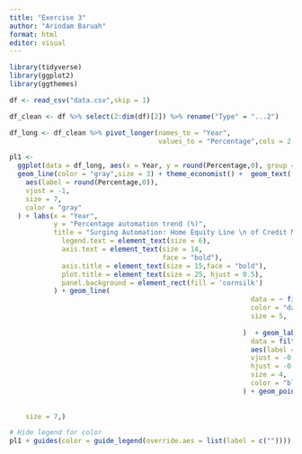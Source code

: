 ```yaml
---
title: "Exercise 3"
author: "Arindam Baruah"
format: html
editor: visual
---
```


```r
library(tidyverse)
library(ggplot2)
library(ggthemes)
```


```r
df <- read_csv("data.csv",skip = 1)

df_clean <- df %>% select(2:dim(df)[2]) %>% rename("Type" = "...2")
```

```r
df_long <- df_clean %>% pivot_longer(names_to = "Year",
                                     values_to = "Percentage",cols = 2:5) %>% filter(Type != "Total")
```


```r
pl1 <-
  ggplot(data = df_long, aes(x = Year, y = round(Percentage,0), group = Type)) +
  geom_line(color = "gray",size = 3) + theme_economist() +  geom_text(
    aes(label = round(Percentage,0)),
    vjust = -1,
    size = 7,
    color = "gray"
  ) + labs(x = "Year",
           y = "Percentage automation trend (%)",
           title = "Surging Automation: Home Equity Line \n of Credit Moves Up to Second Place Among Payment Methods") + theme(
             legend.text = element_text(size = 6),
             axis.text = element_text(size = 14,
                                      face = "bold"),
             axis.title = element_text(size = 15,face = "bold"),
             plot.title = element_text(size = 25, hjust = 0.5),
             panel.background = element_rect(fill = 'cornsilk')
           ) + geom_line(
                                                            data = ~ filter(.x, Type == "Home Equity Line of Credit"),
                                                            color = "darkgreen",
                                                            size = 5,
                                                    
                                                          )  + geom_label(
                                                            data = filter(df_long, Year == 2023),
                                                            aes(label = Type),
                                                            vjust = -0.05,
                                                            hjust = -0.15,
                                                            size = 4,
                                                            color = "black"
                                                          ) + geom_point(color = "black", size = 7) + geom_text(data = ~filter(.x,Type == "Home Equity Line of Credit"),
                                                                                                                aes(label = round(Percentage,0)),
                                                                                                                color = "black",size = 7,vjust = -1,
    size = 7,)

# Hide legend for color
pl1 + guides(color = guide_legend(override.aes = list(label = c(""))))
```

```r

```

